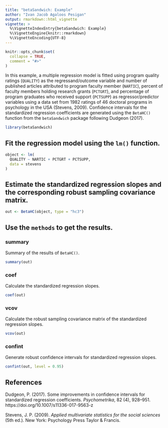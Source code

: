 ```yaml
---
title: "betaSandwich: Example"
author: "Ivan Jacob Agaloos Pesigan"
output: rmarkdown::html_vignette
vignette: >
  %\VignetteIndexEntry{betaSandwich: Example}
  %\VignetteEngine{knitr::rmarkdown}
  %\VignetteEncoding{UTF-8}
---
```


```r
knitr::opts_chunk$set(
  collapse = TRUE,
  comment = "#>"
)
```

In this example, a multiple regression model is fitted
using program quality ratings (`QUALITY`) as the regressand/outcome variable
and number of published articles attributed to program faculty member (`NARTIC`),
percent of faculty members holding research grants (`PCTGRT`), and
percentage of program graduates who received support (`PCTSUPP`) as regressor/predictor variables
using a data set from 1982 ratings of 46 doctoral programs in psychology in the USA (Stevens, 2009).
Confidence intervals for the standardized regression coefficients are generated
using the `BetaHC()` function from the `betaSandwich` package
following Dudgeon (2017).

```r
library(betaSandwich)
```

## Fit the regression model using the `lm()` function.

```r
object <- lm(
  QUALITY ~ NARTIC + PCTGRT + PCTSUPP,
  data = stevens
)
```

## Estimate the standardized regression slopes and the corresponding robust sampling covariance matrix.

```r
out <- BetaHC(object, type = "hc3")
```

## Use the `methods` to get the results.

### summary

Summary of the results of `BetaHC()`.

```r
summary(out)
```

### coef

Calculate the standardized regression slopes.

```r
coef(out)
```

### vcov

Calculate the robust sampling covariance matrix of the standardized regression slopes.


```r
vcov(out)
```

### confint

Generate robust confidence intervals for standardized regression slopes.

```r
confint(out, level = 0.95)
```

## References

Dudgeon, P. (2017).
Some improvements in confidence intervals for standardized regression coefficients. 
*Psychometrika*, 82 (4), 928–951.
https://doi.org/10.1007/s11336-017-9563-z

Stevens, J. P. (2009).
*Applied multivariate statistics for the social sciences* (5th ed.).
New York: Psychology Press Taylor & Francis.

